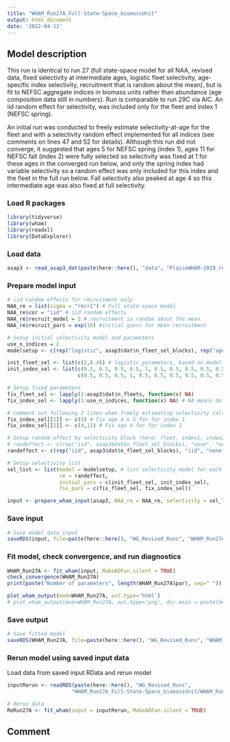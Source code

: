 ```yaml
---
title: "WHAM_Run27A_Full-State-Space_biomassUnit"
output: html_document
date: '2022-04-12'
---
```


## Model description
This run is identical to run 27 (full state-space model for all NAA, revised data, fixed selectivity at intermediate ages, logistic fleet selectivity, age-specific index selectivity, recruitment that is random about the mean), but is fit to NEFSC aggregate indices in biomass units rather than abundance (age composition data still in numbers). Run is comparable to run 29C via AIC. An iid random effect for selectivity, was included only for the fleet and index 1 (NEFSC spring).

An initial run was conducted to freely estimate selectivity-at-age for the fleet and with a selectivity random effect implemented for all indices (see comments on lines 47 and 52 for details). Although this run did not converge, it suggested that ages 5 for NEFSC spring (index 1), ages 11 for NEFSC fall (index 2) were fully selected so selectivity was fixed at 1 for these ages in the converged run below, and only the spring index had variable selectivity so a random effect was only included for this index and the fleet in the full run below. Fall selectivity also peaked at age 4 so this intermediate age was also fixed at full selectivity. 

### Load R packages
```r
library(tidyverse)
library(wham)
library(readxl)
library(DataExplorer)
```

### Load data
```r
asap3 <- read_asap3_dat(paste(here::here(), "data", "PlaiceWHAM-2019_revised_NEFSC-LW-WAA-biomass.DAT", sep="/"))
```

### Prepare model input
```r
# iid random effects for recruitment only 
NAA_re = list(sigma = "rec+1") # Full state-space model
NAA_re$cor = "iid" # iid random effects
NAA_re$recruit_model = 2 # recruitment is random about the mean
NAA_re$recruit_pars = exp(10) #initial guess for mean recruitment

# Setup initial selectivity model and parameters
use_n_indices = 2
modelsetup <- c(rep("logistic", asap3$dat$n_fleet_sel_blocks), rep("age-specific", use_n_indices))

init_fleet_sel <- list(c(2,0.4)) # logistic parameters, based on model type
init_index_sel <- list(c(0.5, 0.5, 0.5, 0.5, 1, 0.5, 0.5, 0.5, 0.5, 0.5, 0.5), # NEFSC spring
                       c(0.5, 0.5, 0.5, 1, 0.5, 0.5, 0.5, 0.5, 0.5, 0.5, 1)) # NEFSC fall

# Setup fixed parameters
fix_fleet_sel <- lapply(1:asap3$dat$n_fleets, function(x) NA) 
fix_index_sel <- lapply(1:use_n_indices, function(x) NA) # NA means do not fix, sets up storage object for correct number of indices

# comment out following 2 lines when freely estimating selectivity (also uncomment line 52 and comment out line 53)
fix_index_sel[[1]] <- c(5) # Fix age 4 & 5 for for index 1
fix_index_sel[[2]] <- c(4,11) # Fix age 4 for for index 2

# Setup random effect by selectivity block (here: fleet, index1, index2)
# randeffect <- c(rep("iid", asap3$dat$n_fleet_sel_blocks), "none", "none") # use when freely estimating selectivity
randeffect <- c(rep("iid", asap3$dat$n_fleet_sel_blocks), "iid", "none") 

# Setup selectivity list
sel_list <- list(model = modelsetup, # list selectivity model for each fleet and index
                 re = randeffect,
                 initial_pars = c(init_fleet_sel, init_index_sel),
                 fix_pars = c(fix_fleet_sel, fix_index_sel))

input <- prepare_wham_input(asap3, NAA_re = NAA_re, selectivity = sel_list, model_name = "WHAM_Run27A") 
```

### Save input
```r
# Save model data input
saveRDS(input, file=paste(here::here(), "WG_Revised_Runs", "WHAM_Run27A_Full-State-Space_biomassUnit", "WHAM_Run27A_input.rds", sep="/"))
```

### Fit model, check convergence, and run diagnostics
```r
WHAM_Run27A <- fit_wham(input, MakeADFun.silent = TRUE) 
check_convergence(WHAM_Run27A)
print(paste("Number of parameters", length(WHAM_Run27A$par), sep=" "))

plot_wham_output(mod=WHAM_Run27A, out.type='html')
# plot_wham_output(mod=WHAM_Run27A, out.type='png', dir.main = paste(here::here(), "WHAM_Run27A", sep="/"))
```

### Save output
```r
# Save fitted model
saveRDS(WHAM_Run27A, file=paste(here::here(), "WG_Revised_Runs", "WHAM_Run27A_Full-State-Space_biomassUnit", "WHAM_Run27A_model.rds", sep="/"))
```

### Rerun model using saved input data
Load data from saved input RData and rerun model
```r
inputRerun <- readRDS(paste(here::here(), "WG_Revised_Runs",
                     "WHAM_Run27A_Full-State-Space_biomassUnit/WHAM_Run27A_input.rds", sep="/"))

# Rerun data
ReRun27A <- fit_wham(input = inputRerun, MakeADFun.silent = TRUE)
```

## Comment

